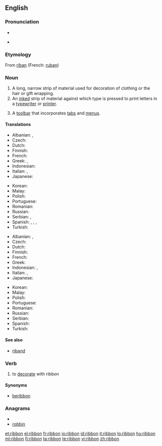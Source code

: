 ==English==
{{wikipedia}}

===Pronunciation===
* {{audio|en-us-ribbon.ogg|Audio (US)}}

* {{rhymes|ɪbən}}

===Etymology===
From {{etyl|fro}} [[riban]] (French: [[ruban]])

===Noun===
{{en-noun}}

# A long, narrow strip of material used for decoration of clothing or the hair or gift wrapping.
# An [[inked]] strip of material against which type is pressed to print letters in a [[typewriter]] or [[printer]].
# {{computing|GUI}} A [[toolbar]] that incorporates [[tab]]s and [[menu]]s.

====Translations====
{{trans-top|long, narrow strip of material}}
* Albanian: {{t-|sq|rrip|xs=Albanian}},  {{t|sq|fjongo|xs=Albanian}}
* Czech: {{t-|cs|stuha|f}}
* Dutch: {{t+|nl|lint|n}}
* Finnish: {{t+|fi|nauha}}
* French: {{t+|fr|ruban|m}}
* Greek: {{t|el|κορδέλλα|f|tr=kordélla}},  {{t+|el|ταινία|f|tr=tainía}}
* Indonesian: {{t-|id|pita|xs=Indonesian}}
* Italian: {{t-|it|nastro|m}}, {{t+|it|fettuccia|f}}
* Japanese: {{t|ja|リボン|tr=ribon}}
{{trans-mid}}
* Korean: {{t|ko|리본|tr=ribon}}
* Malay: {{t-|ms|pita|xs=Malay}}
* Polish: {{t|pl|wstążka|f}}
* Portuguese: {{t+|pt|fita|f}}
* Romanian: {{t|ro|fundă|f}}
* Russian: {{t|ru|лента|f}}
* Serbian: {{t-|sr|vrpca|f}}, {{t-|sr|traka|f}}
* Spanish: {{t+|es|cinta|f}}, {{t+|es|moño|m}}, {{t+|es|lazo|m}}, {{t+|es|galón|m}}
* Turkish: {{t|tr|kurdele}}
{{trans-bottom}}

{{trans-top|inked ribbon}}
* Albanian: {{t|sq|fjongo|xs=Albanian}},  {{t-|sq|rrip|xs=Albanian}}
* Czech: {{t-|cs|páska|f}}
* Dutch: {{t+|nl|lint|n}}
* Finnish: {{t|fi|värinauha}}
* French: {{t+|fr|ruban|m}}
* Greek: {{t+|el|ταινία|f|tr=tainía}}
* Indonesian: {{t-|id|pita|xs=Indonesian}},  {{t+|id|ban|xs=Indonesian}}
* Italian: {{t-|it|nastro|m}}, {{t+|it|fettuccia|f}}
* Japanese: {{t|ja|リボン|tr=ribon}}
{{trans-mid}}
* Korean: {{t|ko|리본|tr=ribon}}
* Malay: {{t-|ms|pita|xs=Malay}}
* Polish: {{t|pl|wstążka|f}}
* Portuguese: {{t+|pt|fita|f}}
* Romanian: {{t|ro|ribon|n}}
* Russian: {{t|ru|лента|f}}
* Serbian: {{t|sr|pantljika|f}}
* Spanish: {{t+|es|cinta|f}}
* Turkish: {{t|tr|şerit}}
{{trans-bottom}}

====See also====
* [[riband]]

===Verb===
{{en-verb}}

# to [[decorate]] with ribbon

====Synonyms====
* [[beribbon]]

===Anagrams===
* {{alphagram|bbinor}}
* [[robbin#English|robbin]]

[[et:ribbon]]
[[el:ribbon]]
[[fr:ribbon]]
[[io:ribbon]]
[[id:ribbon]]
[[it:ribbon]]
[[lo:ribbon]]
[[hu:ribbon]]
[[ml:ribbon]]
[[fi:ribbon]]
[[ta:ribbon]]
[[te:ribbon]]
[[vi:ribbon]]
[[zh:ribbon]]